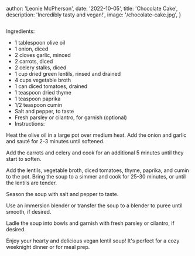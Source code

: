 
  author: 'Leonie McPherson',
  date: '2022-10-05',
  title: 'Chocolate Cake',
  description: 'Incredibly tasty and vegan!',
  image: '/chocolate-cake.jpg',
}


<Image className="rounded-xl w-full aspect-video object-cover max-w-2xl" width={500} height={500} src={meta.image} alt="" />

Ingredients:

- 1 tablespoon olive oil
- 1 onion, diced
- 2 cloves garlic, minced
- 2 carrots, diced
- 2 celery stalks, diced
- 1 cup dried green lentils, rinsed and drained
- 4 cups vegetable broth
- 1 can diced tomatoes, drained
- 1 teaspoon dried thyme
- 1 teaspoon paprika
- 1/2 teaspoon cumin
- Salt and pepper, to taste
- Fresh parsley or cilantro, for garnish (optional)
- Instructions:

Heat the olive oil in a large pot over medium heat. Add the onion and garlic and sauté for 2-3 minutes until softened.

Add the carrots and celery and cook for an additional 5 minutes until they start to soften.

Add the lentils, vegetable broth, diced tomatoes, thyme, paprika, and cumin to the pot. Bring the soup to a simmer and cook for 25-30 minutes, or until the lentils are tender.

Season the soup with salt and pepper to taste.

Use an immersion blender or transfer the soup to a blender to puree until smooth, if desired.

Ladle the soup into bowls and garnish with fresh parsley or cilantro, if desired.

Enjoy your hearty and delicious vegan lentil soup! It's perfect for a cozy weeknight dinner or for meal prep.
